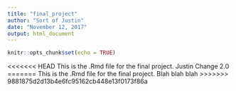 ```yaml
---
title: "final_project"
author: "Sort of Justin"
date: "November 12, 2017"
output: html_document
---
```


```r
knitr::opts_chunk$set(echo = TRUE)
```


<<<<<<< HEAD
This is the .Rmd file for the final project. Justin Change 2.0
=======
This is the .Rmd file for the final project.  Blah blah blah
>>>>>>> 9881875d2d13b4e6fc95162cb448e13f0173f86a
